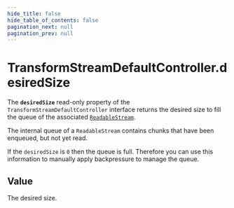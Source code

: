 ```yaml
---
hide_title: false
hide_table_of_contents: false
pagination_next: null
pagination_prev: null
---
```

# TransformStreamDefaultController.desiredSize

The **`desiredSize`** read-only property of the `TransformStreamDefaultController` interface returns the desired size to fill the queue of the associated [`ReadableStream`](../../../globals/ReadableStream/ReadableStream.mdx).

The internal queue of a `ReadableStream` contains chunks that have been enqueued, but not yet read.

If the `desiredSize` is `0` then the queue is full. Therefore you can use this information to manually apply backpressure to manage the queue.

## Value

The desired size.
